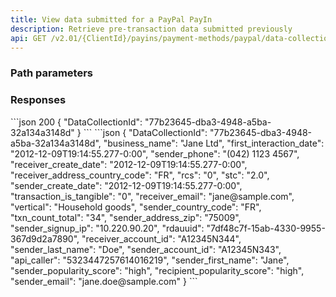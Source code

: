 ```yaml
---
title: View data submitted for a PayPal PayIn
description: Retrieve pre-transaction data submitted previously
api: GET /v2.01/{ClientId}/payins/payment-methods/paypal/data-collection{DataCollectionId}
---
```




### Path parameters

<DataCollectionId/>

### Responses

<Accordion title="200 response parameters">
<DataCollectionId_Response/>
<business_name_Response/>
<first_interaction_date_Response/>
<sender_phone_Response/>
<receiver_create_date_Response/>
<receiver_address_country_code_Response/>
<rcs_Response/>
<stc_Response/>
<sender_create_date_Response/>
<transaction_is_tangible_Response/>
<receiver_email_Response/>
<vertical_Response/>
<sender_country_code_Response/>
<txn_count_total_Response/>
<sender_address_zip_Response/>
<sender_signup_ip_Response/>
<rdauuid_Response/>
<receiver_account_id_Response/>
<sender_last_name_Response/>
<sender_account_id_Response/>
<api_caller_Response/>
<sender_first_name_Response/>
<sender_popularity_score_Response/>
<recipient_popularity_score_Response/>
<sender_email_Response/>
</Accordion>

<ResponseExample>
```json 200
{
    "DataCollectionId": "77b23645-dba3-4948-a5ba-32a134a3148d"
}
```
</ResponseExample>

<RequestExample>
```json
{
    "DataCollectionId": "77b23645-dba3-4948-a5ba-32a134a3148d",
    "business_name": "Jane Ltd",
    "first_interaction_date": "2012-12-09T19:14:55.277-0:00",
    "sender_phone": "(042) 1123 4567",
    "receiver_create_date": "2012-12-09T19:14:55.277-0:00",
    "receiver_address_country_code": "FR",
    "rcs": "0",
    "stc": "2.0",
    "sender_create_date": "2012-12-09T19:14:55.277-0:00",
    "transaction_is_tangible": "0",
    "receiver_email": "jane@sample.com",
    "vertical": "Household goods",
    "sender_country_code": "FR",
    "txn_count_total": "34",
    "sender_address_zip": "75009",
    "sender_signup_ip": "10.220.90.20",
    "rdauuid": "7df48c7f-15ab-4330-9955-367d9d2a7890",
    "receiver_account_id": "A12345N344",
    "sender_last_name": "Doe",
    "sender_account_id": "A12345N343",
    "api_caller": "5323447257614016219",
    "sender_first_name": "Jane",
    "sender_popularity_score": "high",
    "recipient_popularity_score": "high",
    "sender_email": "jane.doe@sample.com"
}
```
</RequestExample>